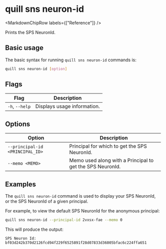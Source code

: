 
# quill sns neuron-id 

<MarkdownChipRow labels={["Reference"]} />

Prints the SPS NeuronId. 

## Basic usage

The basic syntax for running `quill sns neuron-id` commands is:

``` bash
quill sns neuron-id [option]
```

## Flags

| Flag            | Description                                                    |
|-----------------|----------------------------------------------------------------|
| `-h`, `--help`  | Displays usage information.                                    |

## Options

| Option                          | Description                                               |
|---------------------------------|-----------------------------------------------------------|
| `--principal-id <PRINCIPAL_ID>` | Principal for which to get the SPS NeuronId.              |
| `--memo <MEMO>`                 | Memo used along with a Principal to get the SPS NeuronId. |

## Examples

The `quill sns neuron-id` command is used to display your SPS NeuronId, or the SPS NeuronId of a given principal.

For example, to view the default SPS NeuronId for the anonymous principal:

```sh
quill sns neuron-id --principal-id 2vxsx-fae --memo 0
```

This will produce the output:

```
SPS Neuron Id: bf03d242b370d2126fcd94f229f6525891f28d07833d36005bfac6c224ffa651
```
